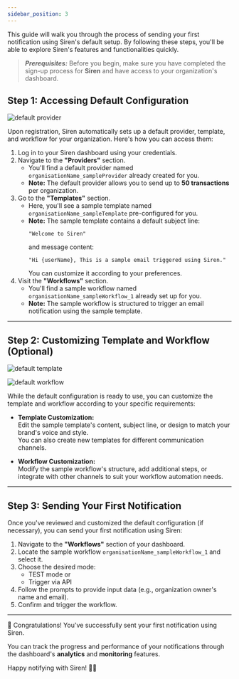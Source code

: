 ---
sidebar_position: 3
---


This guide will walk you through the process of sending your first notification using Siren's default setup. By following these steps, you'll be able to explore Siren's features and functionalities quickly.

>**_Prerequisites:_** Before you begin, make sure you have completed the sign-up process for **Siren** and have access to your organization's dashboard.


## Step 1: Accessing Default Configuration

![default provider](../Images/DefaultOrganization/default_provider.png)

Upon registration, Siren automatically sets up a default provider, template, and workflow for your organization. Here's how you can access them:

1. Log in to your Siren dashboard using your credentials.
2. Navigate to the **"Providers"** section.  
   - You'll find a default provider named `organisationName_sampleProvider` already created for you.  
   - **Note:** The default provider allows you to send up to **50 transactions** per organization.
3. Go to the **"Templates"** section.  
   - Here, you'll see a sample template named `organisationName_sampleTemplate` pre-configured for you.  
   - **Note:** The sample template contains a default subject line:
     ```
     "Welcome to Siren"
     ```
     and message content:
     ```
     "Hi {userName}, This is a sample email triggered using Siren."
     ```  
     You can customize it according to your preferences.
4. Visit the **"Workflows"** section.  
   - You'll find a sample workflow named `organisationName_sampleWorkflow_1` already set up for you.  
   - **Note:** The sample workflow is structured to trigger an email notification using the sample template.

---

## Step 2: Customizing Template and Workflow (Optional)

![default template](../Images/DefaultOrganization/default_template.png)

![default workflow](../Images/DefaultOrganization/default_workflow.png)


While the default configuration is ready to use, you can customize the template and workflow according to your specific requirements:

- **Template Customization:**  
  Edit the sample template's content, subject line, or design to match your brand's voice and style.  
  You can also create new templates for different communication channels.

- **Workflow Customization:**  
  Modify the sample workflow's structure, add additional steps, or integrate with other channels to suit your workflow automation needs.

---

## Step 3: Sending Your First Notification

Once you've reviewed and customized the default configuration (if necessary), you can send your first notification using Siren:

1. Navigate to the **"Workflows"** section of your dashboard.
2. Locate the sample workflow `organisationName_sampleWorkflow_1` and select it.
3. Choose the desired mode:
   - TEST mode or
   - Trigger via API
4. Follow the prompts to provide input data (e.g., organization owner's name and email).
5. Confirm and trigger the workflow.

---

🎉 Congratulations! You've successfully sent your first notification using Siren.

You can track the progress and performance of your notifications through the dashboard's **analytics** and **monitoring** features.

Happy notifying with Siren! 🚀🔔
